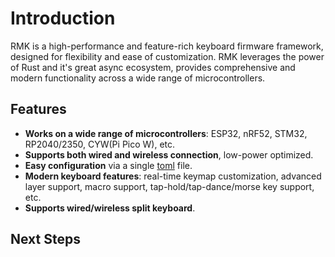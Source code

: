 # Introduction

RMK is a high-performance and feature-rich keyboard firmware framework, designed for flexibility and ease of customization. RMK leverages the power of Rust and it's great async ecosystem, provides comprehensive and modern functionality across a wide range of microcontrollers. 

## Features

- **Works on a wide range of microcontrollers**: ESP32, nRF52, STM32, RP2040/2350, CYW(Pi Pico W), etc.
- **Supports both wired and wireless connection**, low-power optimized.
- **Easy configuration** via a single [toml](https://toml.io/) file.
- **Modern keyboard features**: real-time keymap customization, advanced layer support, macro support, tap-hold/tap-dance/morse key support, etc.
- **Supports wired/wireless split keyboard**.

## Next Steps


<div style={{ display: "grid", gridTemplateColumns: "repeat(2, 1fr)", gap: "20px"}}>
<LinkCard
      href="user_guide/guide_overview"
      title="Tutorial"
      description="A step-by-step tutorial for creating your first RMK keyboard"
/>
<LinkCard
      href="user_guide/guide_overview"
      title="Features"
      description="All keyboard features that RMK supports"
/>
<LinkCard
      href="user_guide/guide_overview"
      title="Configuration"
      description="Explore how to configure your RMK keyboard"
/>
<LinkCard
      href="https://github.com/HaoboGu/rmk/tree/main/examples"
      title="Examples"
      description="Check the built-in examples for various microcontroller"
/>
</div>
